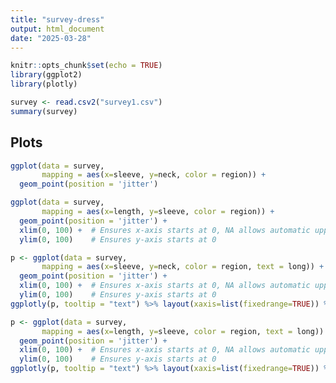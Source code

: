 ```yaml
---
title: "survey-dress"
output: html_document
date: "2025-03-28"
---
```


```r
knitr::opts_chunk$set(echo = TRUE)
library(ggplot2)
library(plotly)
```



```r
survey <- read.csv2("survey1.csv")
summary(survey)
```

## Plots


```r
ggplot(data = survey,
       mapping = aes(x=sleeve, y=neck, color = region)) +
  geom_point(position = 'jitter')
```
```r
ggplot(data = survey,
       mapping = aes(x=length, y=sleeve, color = region)) +
  geom_point(position = 'jitter') +
  xlim(0, 100) +  # Ensures x-axis starts at 0, NA allows automatic upper limit
  ylim(0, 100)    # Ensures y-axis starts at 0
```


```r
p <- ggplot(data = survey,
       mapping = aes(x=sleeve, y=neck, color = region, text = long)) +
  geom_point(position = 'jitter') +
  xlim(0, 100) +  # Ensures x-axis starts at 0, NA allows automatic upper limit
  ylim(0, 100)    # Ensures y-axis starts at 0
ggplotly(p, tooltip = "text") %>% layout(xaxis=list(fixedrange=TRUE)) %>% layout(yaxis=list(fixedrange=TRUE))
```

```r
p <- ggplot(data = survey,
       mapping = aes(x=length, y=sleeve, color = region, text = long)) +
  geom_point(position = 'jitter') +
  xlim(0, 100) +  # Ensures x-axis starts at 0, NA allows automatic upper limit
  ylim(0, 100)    # Ensures y-axis starts at 0
ggplotly(p, tooltip = "text") %>% layout(xaxis=list(fixedrange=TRUE)) %>% layout(yaxis=list(fixedrange=TRUE))
```
